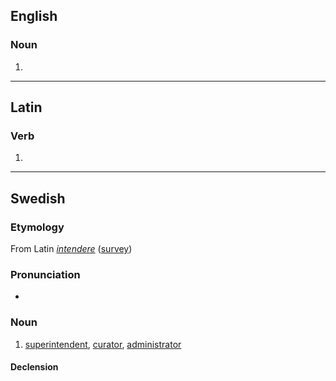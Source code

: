 ==English==

===Noun===
{{en-noun}}

# {{obsolete form of|en|intendant}}

{{Webster 1913}}

----

==Latin==

===Verb===
{{la-verb-form|intendent}}

# {{inflection of|la|intendō||3|p|futr|actv|indc}}

----

==Swedish==

===Etymology===
From Latin ''[[intendere]]'' ([[survey]])

===Pronunciation===
* {{audio|sv|Sv-en intendent.ogg|Audio}}

===Noun===
{{sv-noun|c}}

# [[superintendent]], [[curator]], [[administrator]]

====Declension====
{{sv-infl-noun-c-er}}